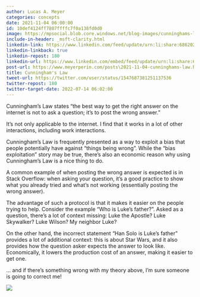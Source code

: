 ```yaml
---
author: Lucas A. Meyer
categories: concepts
date: 2021-11-04 06:00:00
id: 10def4124ff7807ffffc7f0a138fd0d0
image: https://mpsocial.blob.core.windows.net/blog-images/cunninghams-law.jpg
include-in-header: _msft-clarity.html
linkedin-link: https://www.linkedin.com/feed/update/urn:li:share:6862028173295648769
linkedin-linkback: true
linkedin-repost: 180
linkedin-url: https://www.linkedin.com/embed/feed/update/urn:li:share:6953453099390820352
post-url: https://www.meyerperin.com/posts\2021-11-04-cunninghams-law.html
title: Cunningham's Law
tweet-url: https://twitter.com/user/status/1547687381251137536
twitter-repost: 180
twitter-target-date: 2022-07-14 06:02:00
---
```


Cunningham's Law states "the best way to get the right answer on the internet is not to ask a question; it's to post the wrong answer." 

It's not only applicable to the internet. I find that it works in a lot of other interactions, including work interactions. 

Cunningham's Law is frequently presented as a way to exploit a bias that people potentially have against "things being wrong". While the "bias exploitation" story may be true, there's also an economic reason why using Cunningham's Law is a nice thing to do.

A common example of when posting the wrong answer is expected is in Stack Overflow: when asking your question, it's a good practice to show what you already tried and what's not working (essentially posting the wrong answer). 

The advantage of such a protocol is that it makes it easier on the people trying to help. Consider the example "Who is Luke's father?". Asked as a question, there's a lot of context missing: Luke the Apostle? Luke Skywalker? Luke Wilson? My neighbor Luke? 

On the other hand, the incorrect statement "Han Solo is Luke's father" provides a lot of additional context: this is about Star Wars, and it also provides how the question asker expects the answer to look like. Economically, it lowers the production cost of an answer, making it easier to get one.

... and if there's something wrong with my theory above, I'm sure someone is going to correct me!

![](https://mpsocial.blob.core.windows.net/blog-images/cunninghams-law.jpg)

